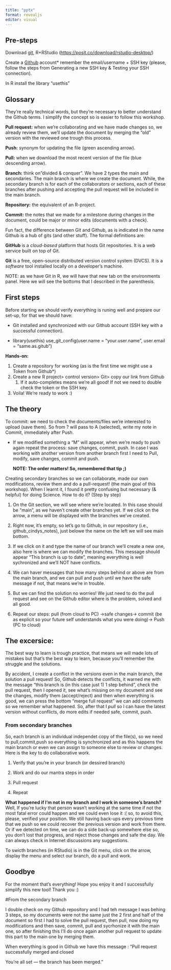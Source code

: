 ```yaml
---
title: "pptx"
format: revealjs
editor: visual
---
```


## Pre-steps

Download [git](https://git-scm.com/downloads), R+RStudio (<https://posit.co/download/rstudio-desktop/>)

Create a [Github](https://github.com/) account\* remember the email/username + SSH key (please, follow the steps from Generating a new SSH key & Testing your SSH connection).

In R install the library "usethis"

## Glossary

They're really technical words, but they're necessary to better understand the Github terms. I simplify the concept so is easier to follow this workshop.

**Pull request:** when we're collaborating and we have made changes so, we already review them, we'll update the document by merging the "old" version with the reviewed one trough this process.

**Push:** synonym for updating the file (green ascending arrow).

**Pull:** when we download the most recent version of the file (blue descending arrow).

**Branch:** think on"divided & conquer". We have 2 types the main and secondaries. The main branch is where we create the document. While, the secondary branch is for each of the collaborators or sections, each of these branches after pushing and accepting the pull request will be included in the main branch.

**Repository:** the equivalent of an R-project.

**Commit:** the notes that we made for a milestone during changes in the document, could be major or minor edits (documents with a check).

Fun fact, the difference between Git and Github, as is indicated in the name Github is a hub of gits (and other stuff). The formal definitions are:

**GitHub** is a *cloud-based* platform that hosts Git repositories. It is a web service built on top of Git.

**Git** is a free, open-source distributed version control system (DVCS). It is a *software* tool installed locally on a developer's machine.

NOTE: as we have Git in R, we will have that new tab on the environments panel. Here we will see the bottoms that I described in the parenthesis.

## First steps

Before starting we should verify everything is runing well and prepare our set-up, for that we should have:

-   Git installed and synchronized with our Github account (SSH key with a successful connection).

-   library(usethis) use_git_config(user.name = "your.user.name", user.email = "same.as.gitub")

**Hands-on:**

1.  Create a repository for working (as is the first time we might use a Token from Github\*)
2.  Create a new R project\> control version\> Git\> copy our link from Github
    1.  If it auto-completes means we're all good! If not we need to double check the token or the SSH key.
3.  Voila! We're ready to work :)

## The theory

To commit: we need to check the documents/files we're interested to upload (save them). So from ? will pass to A (selected), write my note in Commit, immediately after Push.

-   If we modified something a "M" will appear, when we're ready to push again repeat the process: save changes, commit, push. In case I was working with another version from another branch first I need to Pull, modify, save changes, commit and push.

    **NOTE: The order matters! So, remembered that tip ;)**

Creating secondary branches so we can collaborate, made our own modifications, review them and do a pull-request! (the main goal of this workshop). When I learnt it, I found it pretty confusing but necessary (& helpful) for doing Science. How to do it? (Step by step)

1.  On the Git section, we will see where we're located. In this case should be "main", as we haven't create other branches yet. If we click on the arrow, a menu will be displayed with the branches we've created.

2.  Right now, it's empty, so let's go to Github, in our repository (i.e., github_cindys_notes), just belowe the name on the left we will see main bottom.

3.  If we click on it and type the name of our branch we'll create a new one, also here is where we can modify the branches. This message should appear "This branch is up to date", meaning everything is well sychronized and we'll NOT have conflicts.

4.  We can haver messages that how many steps behind or above are from the main branch, and we can pull and push until we have the safe message if not, that means we're in trouble.

5.  But we can find the solution no worries! We just need to do the pull request and see on the Github editor where is the problem, solved and all good.

6.  Repeat our steps: pull (from cloud to PC) -\>safe changes-\> commit (be as explicit so your future self understands what you were doing)-\> Push (PC to cloud)

## The excersice:

The best way to learn is trough practice, that means we will made lots of mistakes but that's the best way to learn, because you'll remember the struggle and the solutions.

By accident, I create a conflict in the versions even in the main branch, the solution a pull request! So, Github detects the conflicts, it warned me with the message "this branch is (in this case just 1) 1 step behind", check the pull request, then I opened it, see what's missing on my document and see the changes, modify them (accept/reject) and then when everything is good, we can press the bottom "merge full request" we can add comments so we remember what happened. So, after that I *pull* so I can have the latest version without conflicts, do more edits if needed safe, commit, push.

### From secondary branches

So, each branch is an individual independet copy of the file(s), so we need to pull,commit,push so everything is synchronized and as this happens the main branch or even we can assign to someone else to review or changes. Here is the key to do collaborative work.

1.  Verify that you're in your branch (or dessired branch)

2.  Work and do our mantra steps in order

3.  Pull request

4.  Repeat

**What happened if I'm not in my branch and I work in someone's branch?** Well, If you're lucky that person wasn't working at the same time if not the most fatal error could happen and we could even lose it :( so, to avoid this, please, verified your position. We still having back-ups every previous time that we push so we could recover the previous version and work from there. Or if we detected on time, we can do a side back-up somewhere else so, you don't lost that progress, and reject those changes and safe the day. We can always check in Internet discussions any suggestions.

To swicth branches (in RStudio) is in the Git menu, click on the arrow, display the menu and select our branch, do a pull and work.

## Goodbye

For the moment that's everything! Hope you enjoy it and I successfully simplify this new tool! Thank you :)

#From the secondary branch

I double check on my Github repository and I had teh message I was behing 3 steps, so my documents were not the same just the 2 first and half of the document so first I had to solve the pull request, then pull, now doing my modifications and then save, commit, pull and sycrhonize it with the main one, so after finishing this I'll do once again another pull request to update this part to the main one by merging them.

When everything is good in Github we have this message : "Pull request successfully merged and closed

You're all set — the branch has been merged."
